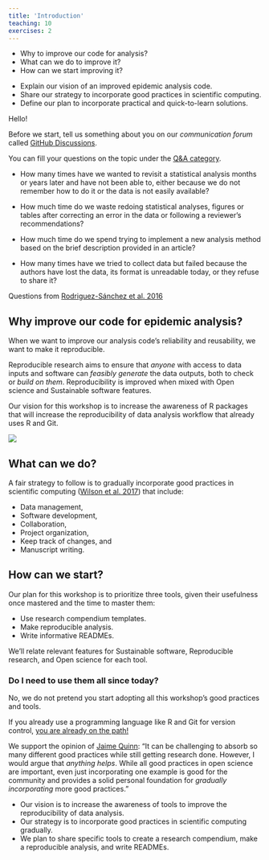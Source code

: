 ```yaml
---
title: 'Introduction'
teaching: 10
exercises: 2
---
```


:::::::::::::::::::::::::::::::::::::: questions 

- Why to improve our code for analysis?
- What can we do to improve it?
- How can we start improving it?

::::::::::::::::::::::::::::::::::::::::::::::::

::::::::::::::::::::::::::::::::::::: objectives

- Explain our vision of an improved epidemic analysis code.
- Share our strategy to incorporate good practices in scientific computing.
- Define our plan to incorporate practical and quick-to-learn solutions.

::::::::::::::::::::::::::::::::::::::::::::::::

:::checklist

Hello!

Before we start, tell us something about you on our _communication forum_ called [GitHub Discussions](https://github.com/epiverse-trace/research-compendium/discussions/1).

You can fill your questions on the topic under the [Q&A category](https://github.com/epiverse-trace/research-compendium/discussions/categories/q-a).

:::

:::discussion

- How many times have we wanted to revisit a statistical analysis months or years later and have not been able to, either because we do not remember how to do it or the data is not easily available? 

- How much time do we waste redoing statistical analyses, figures or tables after correcting an error in the data or following a reviewer's recommendations? 

- How much time do we spend trying to implement a new analysis method based on the brief description provided in an article? 

- How many times have we tried to collect data but failed because the authors have lost the data, its format is unreadable today, or they refuse to share it?

Questions from [Rodriguez-Sánchez et al. 2016](https://revistaecosistemas.net/index.php/ecosistemas/article/view/1178)

:::

<!-- why? What? How? Vision/strategy/plan -->

## Why improve our code for epidemic analysis?

When we want to improve our analysis code's reliability and reusability, we want to make it reproducible.

Reproducible research aims to ensure that _anyone_ with access to data inputs and software can _feasibly generate_ the data outputs, both to check or _build on them_. Reproducibility is improved when mixed with Open science and Sustainable software features.

Our vision for this workshop is to increase the awareness of R packages that will increase the reproducibility of data analysis workflow that already uses R and Git.

![](fig/goal-intro.png)

## What can we do?

A fair strategy to follow is to gradually incorporate good practices in scientific computing ([Wilson et al. 2017](https://journals.plos.org/ploscompbiol/article?id=10.1371/journal.pcbi.1005510)) that include: 

- Data management, 
- Software development, 
- Collaboration, 
- Project organization, 
- Keep track of changes, and 
- Manuscript writing.

## How can we start?

Our plan for this workshop is to prioritize three tools, given their usefulness once mastered and the time to master them:

- Use research compendium templates.
- Make reproducible analysis.
- Write informative READMEs.

We'll relate relevant features for Sustainable software, Reproducible research, and Open science for each tool.

:::testimonial

### Do I need to use them all since today?

No, we do not pretend you start adopting all this workshop's good practices and tools.

If you already use a programming language like R and Git for version control, [you are already on the path!](https://www.nature.com/articles/s41559-017-0160/figures/1)

We support the opinion of [Jaime Quinn](https://sorse.github.io/blog/a-reproducible-phd/): "It can be challenging to absorb so many different good practices while still getting research done. However, I would argue that _anything helps_. While all good practices in open science are important, even just incorporating one example is good for the community and provides a solid personal foundation for _gradually incorporating_ more good practices."

:::

::::::::::::::::::::::::::::::::::::: keypoints 

- Our vision is to increase the awareness of tools to improve the reproducibility of data analysis.
- Our strategy is to incorporate good practices in scientific computing gradually.
- We plan to share specific tools to create a research compendium, make a reproducible analysis, and write READMEs.

::::::::::::::::::::::::::::::::::::::::::::::::

